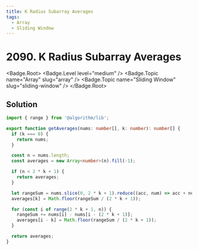 ```yaml
---
title: K Radius Subarray Averages
tags:
  - Array
  - Sliding Window
---
```


# 2090. K Radius Subarray Averages

<Badge.Root>
  <Badge.Level level="medium" />
  <Badge.Topic name="Array" slug="array" />
  <Badge.Topic name="Sliding Window" slug="sliding-window" />
</Badge.Root>

## Solution

```typescript filename="solution.ts" copy
import { range } from '@algorithm/lib';

export function getAverages(nums: number[], k: number): number[] {
  if (k === 0) {
    return nums;
  }

  const n = nums.length;
  const averages = new Array<number>(n).fill(-1);

  if (n < 2 * k + 1) {
    return averages;
  }

  let rangeSum = nums.slice(0, 2 * k + 1).reduce((acc, num) => acc + num, 0);
  averages[k] = Math.floor(rangeSum / (2 * k + 1));

  for (const i of range(2 * k + 1, n)) {
    rangeSum += nums[i] - nums[i - (2 * k + 1)];
    averages[i - k] = Math.floor(rangeSum / (2 * k + 1));
  }

  return averages;
}
```

<ProblemLink
  codingSite="leetcode"
  href="https://leetcode.com/problems/k-radius-subarray-averages"
  title="K Radius Subarray Averages"
/>
